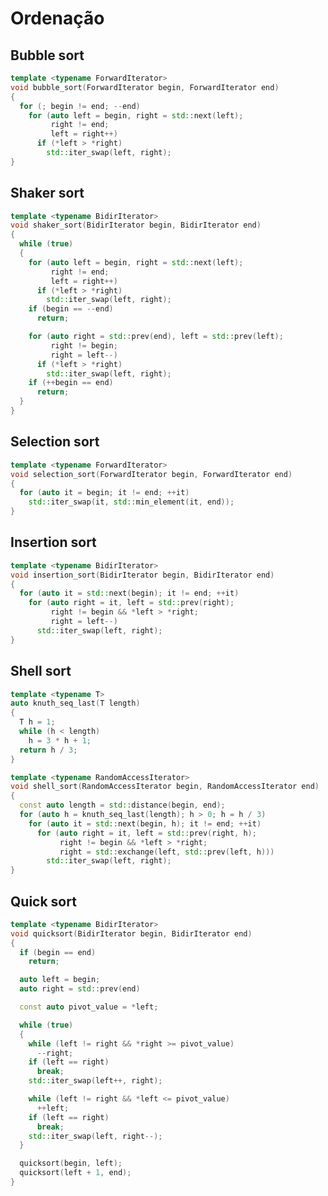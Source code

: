 # Ordenação

## Bubble sort

```cpp
template <typename ForwardIterator>
void bubble_sort(ForwardIterator begin, ForwardIterator end)
{
  for (; begin != end; --end)
    for (auto left = begin, right = std::next(left);
         right != end;
         left = right++)
      if (*left > *right)
        std::iter_swap(left, right);
}
```

## Shaker sort

```cpp
template <typename BidirIterator>
void shaker_sort(BidirIterator begin, BidirIterator end)
{
  while (true)
  {
    for (auto left = begin, right = std::next(left);
         right != end;
         left = right++)
      if (*left > *right)
        std::iter_swap(left, right);
    if (begin == --end)
      return;

    for (auto right = std::prev(end), left = std::prev(left);
         right != begin;
         right = left--)
      if (*left > *right)
        std::iter_swap(left, right);
    if (++begin == end)
      return;
  }
}
```

## Selection sort

```cpp
template <typename ForwardIterator>
void selection_sort(ForwardIterator begin, ForwardIterator end)
{
  for (auto it = begin; it != end; ++it)
    std::iter_swap(it, std::min_element(it, end));
}
```

## Insertion sort

```cpp
template <typename BidirIterator>
void insertion_sort(BidirIterator begin, BidirIterator end)
{
  for (auto it = std::next(begin); it != end; ++it)
    for (auto right = it, left = std::prev(right);
         right != begin && *left > *right;
         right = left--)
      std::iter_swap(left, right);
}
```

## Shell sort

```cpp
template <typename T>
auto knuth_seq_last(T length)
{
  T h = 1;
  while (h < length)
    h = 3 * h + 1;
  return h / 3;
}

template <typename RandomAccessIterator>
void shell_sort(RandomAccessIterator begin, RandomAccessIterator end)
{
  const auto length = std::distance(begin, end);
  for (auto h = knuth_seq_last(length); h > 0; h = h / 3)
    for (auto it = std::next(begin, h); it != end; ++it)
      for (auto right = it, left = std::prev(right, h);
           right != begin && *left > *right;
           right = std::exchange(left, std::prev(left, h)))
        std::iter_swap(left, right);
}
```

## Quick sort

```cpp
template <typename BidirIterator>
void quicksort(BidirIterator begin, BidirIterator end)
{
  if (begin == end)
    return;

  auto left = begin;
  auto right = std::prev(end)

  const auto pivot_value = *left;

  while (true)
  {
    while (left != right && *right >= pivot_value)
      --right;
    if (left == right)
      break;
    std::iter_swap(left++, right);

    while (left != right && *left <= pivot_value)
      ++left;
    if (left == right)
      break;
    std::iter_swap(left, right--);
  }

  quicksort(begin, left);
  quicksort(left + 1, end);
}
```
